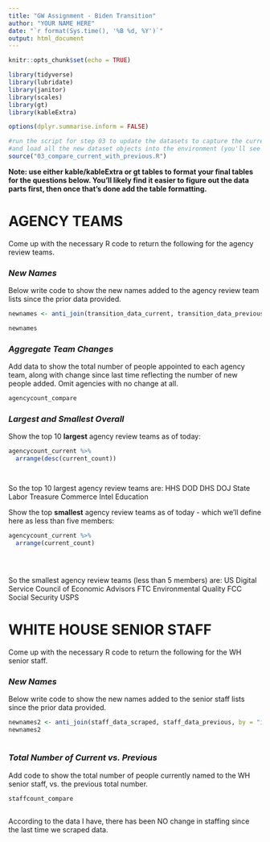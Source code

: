 ```yaml
---
title: "GW Assignment - Biden Transition"
author: "YOUR NAME HERE"
date: "`r format(Sys.time(), '%B %d, %Y')`"
output: html_document
---
```


```r
knitr::opts_chunk$set(echo = TRUE)

library(tidyverse)
library(lubridate)
library(janitor)
library(scales)
library(gt)
library(kableExtra)

options(dplyr.summarise.inform = FALSE)

#run the script for step 03 to update the datasets to capture the current live verions
#and load all the new dataset objects into the environment (you'll see them populate on the upper right window)
source("03_compare_current_with_previous.R")


```

**Note: use either kable/kableExtra or gt tables to format your final tables for the questions below. You'll likely find it easier to figure out the data parts first, then once that's done add the table formatting.**

# AGENCY TEAMS

Come up with the necessary R code to return the following for the agency review teams.

### *New Names*

Below write code to show the new names added to the agency review team lists since the prior data provided.  
  

```r

newnames <- anti_join(transition_data_current, transition_data_previous, by = "idstring")

newnames

```


### *Aggregate Team Changes*

Add data to show the total number of people appointed to each agency team, along with change since last time reflecting the number of new people added. Omit agencies with no change at all.  
  

```r

agencycount_compare

```


### *Largest and Smallest Overall*

Show the top 10 **largest** agency review teams as of today:

```r

agencycount_current %>%
  arrange(desc(current_count))




```
So the top 10 largest agency review teams are: 
HHS
DOD
DHS
DOJ
State
Labor
Treasure
Commerce
Intel 
Education 

Show the top **smallest** agency review teams as of today - which we'll define here as less than five members:

```r

agencycount_current %>%
  arrange(current_count)


 

```
So the smallest agency review teams (less than 5 members) are:
US Digital Service
Council of Economic Advisors
FTC
Environmental Quality
FCC
Social Security
USPS


# WHITE HOUSE SENIOR STAFF

Come up with the necessary R code to return the following for the WH senior staff.

### *New Names*

Below write code to show the new names added to the senior staff lists since the prior data provided.  
  

```r

newnames2 <- anti_join(staff_data_scraped, staff_data_previous, by = "idstring")
newnames2
 

```


### *Total Number of Current vs. Previous*

Add code to show the total number of people currently named to the WH senior staff, vs. the previous total number.  
  

```r

staffcount_compare



```
According to the data I have, there has been NO change in staffing since the last time we scraped data. 
